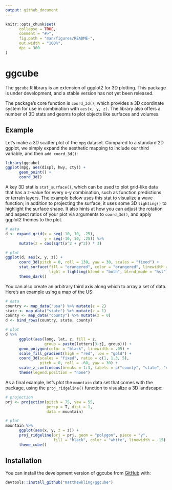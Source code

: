 ```yaml
---
output: github_document
---
```


<!-- README.md is generated from README.Rmd. Please edit that file -->

```r
knitr::opts_chunk$set(
      collapse = TRUE,
      comment = "#>",
      fig.path = "man/figures/README-",
      out.width = "100%",
      dpi = 300
)
```

# ggcube

<!-- badges: start -->
<!-- badges: end -->

The `ggcube` R library is an extension of ggplot2 for 3D plotting. This package is under development, and a stable version has not yet been released. 

The package's core function is `coord_3d()`, which provides a 3D coordinate system for use in combination with `aes(x, y, z)`. The library also offers a number of 3D stats and geoms to plot objects like surfaces and volumes. 


## Example

Let's make a 3D scatter plot of the `mpg` dataset. Compared to a standard 2D ggplot, we simply expand the aesthetic mapping to include our third variable, and then `add coord_3d()`:

```r
library(ggcube)
ggplot(mpg, aes(displ, hwy, cty)) +
      geom_point() +
      coord_3d()
```

A key 3D stat is `stat_surface()`, which can be used to plot grid-like data that has a z-value for every x-y combination, such as function predictions or terrain layers. The example below uses this stat to visualize a wave function; in addition to projecting the surface, it uses some 3D `lighting()` to highlight the surface shape. It also hints at how you can adjust the rotation and aspect ratios of your plot via arguments to `coord_3d()`, and apply ggplot2 themes to the plot.

```r
# data
d <- expand_grid(x = seq(-10, 10, .25),
                 y = seq(-10, 10, .25)) %>%
      mutate(z = cos(sqrt(x^2 + y^2)) * 3)

# plot
ggplot(d, aes(x, y, z)) +
      coord_3d(pitch = 0, roll = 130, yaw = 30, scales = "fixed") +
      stat_surface(fill = "orangered", color = "orangered", linewidth = .1,
                   light = lighting(blend = "both", blend_mode = "hsl")) +
      theme_dark()
```

You can also create an arbitrary third axis along which to array a set of data. Here's an example using a map of the US:

```r
# data
country <- map_data("usa") %>% mutate(z = 2)
state <- map_data("state") %>% mutate(z = 1)
county <- map_data("county") %>% mutate(z = 0)
d <- bind_rows(country, state, county)

# plot
d %>%
      ggplot(aes(long, lat, z, fill = z, 
                 group = paste(letters[3-z], group))) +
      geom_polygon(color = "black", linewidth = .05) +
      scale_fill_gradient(high = "red", low = "gold") +
      coord_3d(scales = "fixed", ratio = c(1, 1.3, 5),
               pitch = 0, roll = -60, yaw = 30) +
      scale_z_continuous(breaks = 1:3, labels = c("county", "state", "country")) +
      theme(legend.position = "none")
```



As a final example, let's plot the `mountain` data set that comes with the package, using the
`proj_ridgeline()` function to visualize a 3D landscape:

```r
# projection
prj <- projection(pitch = 75, yaw = 55,
                  persp = T, dist = 1,
                  data = mountain)

# plot
mountain %>%
      ggplot(aes(x, y, z = z)) +
      proj_ridgeline(prj = prj, geom = "polygon", piece = "y",
                     fill = "black", color = "white", linewidth = .15) +
      theme_cube()
```



## Installation

You can install the development version of ggcube from [GitHub](https://github.com/matthewkling/ggcube) with:

``` r
devtools::install_github("matthewkling/ggcube")
```
